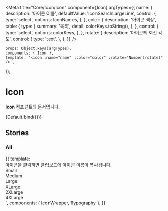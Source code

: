 
<Meta
	title="Core/Icon/Icon"
	component={Icon}
	argTypes={{
		name: {
			description: '아이콘 이름',
			defaultValue: 'IconSearchLargeLine',
			control: {
				type: 'select',
				options: IconNames,
			},
		},
		color: {
			description: '아이콘 색상',
			table: {
				type: {
					summary: '목록',
					detail: colorKeys.toString(),
				},
			},
			control: {
				type: 'select',
				options: colorKeys,
			},
		},
		rotate: {
			description: '아이콘의 회전 각도',
			control: {
				type: 'text',
			},
		},
	}}
/>

	props: Object.keys(argTypes),
	components: { Icon },
	template: '<icon :name="name" :color="color" :rotate="Number(rotate)" />',
});

# Icon

**Icon** 컴포넌트의 문서입니다.

<Story name="Default" height="100px">
	{Default.bind({})}
</Story>

<ArgsTable story="Default" />

## Stories

### All

<Canvas>
    <Story name="All" height="100px">
        {{
            template: `
                <div>
                    <Typography type="body1" color="gray500">아이콘을 클릭하면 클립보드에 아이콘 이름이 복사됩니다.</Typography>
                    <!--small-->
                    <div>
                        <Typography type="body1" style="margin-bottom: 10px">Small</Typography>
                        <div style="display: flex; flex-wrap: wrap;">
                            <IconWrapper component="Icon" name="IconProfileSmallLine"/>
                            <IconWrapper component="Icon" name="IconProfileSmallFill"/>
                            <IconWrapper component="Icon" name="IconArrowSmallLine"/>
                            <IconWrapper component="Icon" name="IconTextArrowSmallLine"/>
                            <IconWrapper component="Icon" name="IconCloseSmallLine"/>
                            <IconWrapper component="Icon" name="IconPlusSmallLine"/>
                            <IconWrapper component="Icon" name="IconSearchSmallLine"/>
                        </div>
                        <div style="display: flex; flex-wrap: wrap;">
                            <IconWrapper component="Icon" name="IconCheckSmallLine"/>
                            <IconWrapper component="Icon" name="IconCheckRoundSmallLine"/>
                            <IconWrapper component="Icon" name="IconCheckRoundSmallFill"/>
                            <IconWrapper component="Icon" name="IconQuestionMarkSmallLine"/>
                            <IconWrapper component="Icon" name="IconQuestionMarkSmallFill"/>
                            <IconWrapper component="Icon" name="IconExclamationSmallLine"/>
                            <IconWrapper component="Icon" name="IconExclamationSmallFill"/>
                            <IconWrapper component="Icon" name="IconSettingSmallFill"/>
                        </div>
                        <div style="display: flex; flex-wrap: wrap;">
                            <IconWrapper component="Icon" name="IconMegaphoneSmallLine"/>
                            <IconWrapper component="Icon" name="IconStarSmallLine"/>
                            <IconWrapper component="Icon" name="IconStarSmallFill"/>
                            <IconWrapper component="Icon" name="IconFileSmallLine"/>
                            <IconWrapper component="Icon" name="IconLinkSmallLine"/>
                            <IconWrapper component="Icon" name="IconLikeSmallLine"/>
                            <IconWrapper component="Icon" name="IconLikeSmallFill"/>
                        </div>
                      <div style="display: flex; flex-wrap: wrap;">
                            <!-- 제외 -->
                            <IconWrapper component="Icon" name="IconThreeDotSmallFill" />
                            <IconWrapper component="Icon" name="IconTextArrowSmallFill" />
                            <IconWrapper component="Icon" name="IconOfficialSmallFill" />
                            <IconWrapper component="Icon" name="IconCheckSmallFill" />
                        </div>
                    </div>
                    <!--medium-->
                    <div>
                        <Typography type="body1" style="margin-bottom: 10px">Medium</Typography>
                        <div style="display: flex; flex-wrap: wrap;">
                            <IconWrapper component="Icon" name="IconInterviewMediumLine" />
                            <IconWrapper component="Icon" name="IconCommentMediumLine" />
                            <IconWrapper component="Icon" name="IconArrowMediumLine" />
                            <IconWrapper component="Icon" name="IconTextArrowMediumLine" />
                            <IconWrapper component="Icon" name="IconRevertMediumLine" />
                            <IconWrapper component="Icon" name="IconPlusMediumLine" />
                            <IconWrapper component="Icon" name="IconMinusMediumLine" />
                            <IconWrapper component="Icon" name="IconCloseMediumLine" />
                            <IconWrapper component="Icon" name="IconFilterMediumLine" />
                            <IconWrapper component="Icon" name="IconBookmarkMediumLine" />
                            <IconWrapper component="Icon" name="IconBookmarkMediumFill" />
                            <IconWrapper component="Icon" name="IconThreeDotMediumFill" />
                            <IconWrapper component="Icon" name="IconCheckMediumLine" />
                            <IconWrapper component="Icon" name="IconSelectedMediumLine" />
                            <IconWrapper component="Icon" name="IconCheckRoundMediumFill" />
                            <IconWrapper component="Icon" name="IconQuestionMarkMediumLine" />
                            <IconWrapper component="Icon" name="IconQuestionMarkMediumFill" />
                            <IconWrapper component="Icon" name="IconExclamationMediumLine" />
                            <IconWrapper component="Icon" name="IconInformationMediumFill" />
                            <IconWrapper component="Icon" name="IconCloseRoundMediumFill" />
                            <IconWrapper component="Icon" name="IconPlusRoundMediumLine" />
                            <IconWrapper component="Icon" name="IconArrowRoundMediumLine" />
                            <IconWrapper component="Icon" name="IconImportMediumLine" />
                            <IconWrapper component="Icon" name="IconLinkMediumLine" />
                            <IconWrapper component="Icon" name="IconDownloadMediumLine" />
                            <IconWrapper component="Icon" name="IconTrashMediumLine" />
                            <IconWrapper component="Icon" name="IconLikeMediumLine" />
                            <IconWrapper component="Icon" name="IconLikeMediumFill" />
                            <IconWrapper component="Icon" name="IconBrowseMediumLine" />
                            <IconWrapper component="Icon" name="IconBrowseMediumFill" />
                            <IconWrapper component="Icon" name="IconExportMediumLine" />
                            <IconWrapper component="Icon" name="IconVideoMediumLine" />
                            <IconWrapper component="Icon" name="IconVideoMediumFill" />
                            <IconWrapper component="Icon" name="IconClockMediumLine" />
                            <IconWrapper component="Icon" name="IconClockMediumFill" />
                            <IconWrapper component="Icon" name="IconPriceMediumLine" />
                            <IconWrapper component="Icon" name="IconDiscountMediumLine" />
                            <IconWrapper component="Icon" name="IconLocationMediumLine" />
                            <IconWrapper component="Icon" name="IconLocationMediumFill" />
                            <IconWrapper component="Icon" name="IconSupportMediumLine" />
                            <IconWrapper component="Icon" name="IconCouponMediumLine" />
                            <IconWrapper component="Icon" name="IconMegaphoneMediumLine" />
                            <IconWrapper component="Icon" name="IconProfileMediumLine" />
                            <IconWrapper component="Icon" name="IconStarMediumFill" />
                            <IconWrapper component="Icon" name="IconCheckMediumFill" />
                            <IconWrapper component="Icon" name="IconQuestionMediumLine" />
                            <IconWrapper component="Icon" name="IconFileMediumLineLight" />
                            <IconWrapper component="Icon" name="IconTrashMediumLineLight" />
                            <IconWrapper component="Icon" name="IconDownloadMediumLineLight" />
                            <IconWrapper component="Icon" name="IconHourglassMediumLine" />
                            <IconWrapper component="Icon" name="IconCloseMediumFill" />
                            <IconWrapper component="Icon" name="IconInfoMediumFill" />
                            <IconWrapper component="Icon" name="IconInfoMediumLine" />
                            <IconWrapper component="Icon" name="IconMentoringMediumLine" />
                            <IconWrapper component="Icon" name="IconResumeMediumLine" />
                            <IconWrapper component="Icon" name="IconJobWikiMediumLine" />
                            <IconWrapper component="Icon" name="IconAnalyticsMediumLine" />
                            <IconWrapper component="Icon" name="IconEssayMediumLine" />
                            <IconWrapper component="Icon" name="IconVodMediumLine" />
                            <IconWrapper component="Icon" name="IconEduMediumLine" />
                        </div>
                    </div>
                    <!--large-->
                    <div>
                        <Typography type="body1" style="margin-bottom: 10px">Large</Typography>
                        <div style="display: flex; flex-wrap: wrap;">
                            <IconWrapper component="Icon" name=IconLongArrowLargeLine />
                            <IconWrapper component="Icon" name=IconProfileLargeFill />
                            <IconWrapper component="Icon" name=IconSelectedLargeLine />
                            <IconWrapper component="Icon" name=IconReplyLargeLine color="black" />
                            <IconWrapper component="Icon" name=IconSendLargeFill />
                            <IconWrapper component="Icon" name=IconPlusLargeLine color="black" />
                            <IconWrapper component="Icon" name=IconProfileLargeLine />
                            <IconWrapper component="Icon" name=IconAlarmLargeLine />
                            <IconWrapper component="Icon" name=IconSearchLargeLine />
                            <IconWrapper component="Icon" name=IconBackwardLargeLine />
                            <IconWrapper component="Icon" name=IconArrowLargeLine />
                            <IconWrapper component="Icon" name=IconTextArrowLargeLine />
                            <IconWrapper component="Icon" name=IconCloseLargeLine />
                            <IconWrapper component="Icon" name=IconExclamationLargeLine />
                            <IconWrapper component="Icon" name=IconFilterLargeLine />
                            <IconWrapper component="Icon" name=IconCheckLargeFill />
                            <IconWrapper component="Icon" name=IconSecurityLargeFill />
                            <IconWrapper component="Icon" name=IconDownloadLargeLine color="black" />
                            <IconWrapper component="Icon" name=IconCheckLargeLine />
                            <IconWrapper component="Icon" name=IconKeylineLargeLine />
                            <IconWrapper component="Icon" name=IconMentoringLargeLine />
                            <IconWrapper component="Icon" name=IconVodLargeLine />
                            <IconWrapper component="Icon" name=IconAnswerLargeLine />
                            <IconWrapper component="Icon" name=IconEduLargeLine />
                            <IconWrapper component="Icon" name=IconAnalyticsLargeLine />
                            <IconWrapper component="Icon" name=IconInterviewLargeLine />
                            <IconWrapper component="Icon" name=IconEssayLargeLine />
                            <IconWrapper component="Icon" name=IconResumeLargeLine />
                            <IconWrapper component="Icon" name=IconQuestionLargeLine />
                            <IconWrapper component="Icon" name=IconVideoLargeFill />
                            <IconWrapper component="Icon" name=IconStarLargeFill />
                            <IconWrapper component="Icon" name=IconHamburgerLargeLine />
                            <IconWrapper component="Icon" name=IconWarningLargeFill />
                            <IconWrapper component="Icon" name=IconBookmarkLargeLine />
                            <IconWrapper component="Icon" name=IconBookmarkLargeFill />
                            <IconWrapper component="Icon" name=IconLockLargeFill />
                        </div>
                    </div>
                    <!--x-large-->
                    <div>
                        <Typography type="body1" style="margin-bottom: 10px">XLarge</Typography>
                        <div style="display: flex; flex-wrap: wrap;">
                            <IconWrapper component="Icon" name=IconProfileXLargeFill />
                            <IconWrapper component="Icon" name=IconArrowXLargeLine />
                            <IconWrapper component="Icon" name=IconCloseXLargeLine />
                            <IconWrapper component="Icon" name=IconQuestionXLargeLine />
                            <IconWrapper component="Icon" name=IconAdoptXLargeLine />
                            <IconWrapper component="Icon" name=IconCreditPlusXLargeLine color="black" />
                            <IconWrapper component="Icon" name=IconCreditMinusXLargeLine />
                            <IconWrapper component="Icon" name=IconLikeXLargeLine />
                            <IconWrapper component="Icon" name=IconCelebrateXLargeLine />
                            <IconWrapper component="Icon" name=IconAnswerXLargeLine />
                            <IconWrapper component="Icon" name=IconMegaphoneXLargeLine />
                            <IconWrapper component="Icon" name=IconCheckXLargeFill />
                            <IconWrapper component="Icon" name=IconUnCheckedXLargeFill />
                            <IconWrapper component="Icon" name=IconStarXLargeFill />
                            <IconWrapper component="Icon" name=IconProfileXLargeLine />
                            <IconWrapper component="Icon" name=IconSettingXLargeLine />
                            <IconWrapper component="Icon" name=IconSupportXLargeLine />
                            <IconWrapper component="Icon" name=IconBookmarkXLargeFill />
                            <IconWrapper component="Icon" name=IconPhotoXLargeLine />
                        </div>
                    </div>
                    <!--2x-large-->
                    <div>
                        <Typography type="body1" style="margin-bottom: 10px">2XLarge</Typography>
                        <div style="display: flex; flex-wrap: wrap;">
                            <IconWrapper component="Icon" name=IconProfile2XLargeFill />
                            <IconWrapper component="Icon" name=IconWriting2XLargeLine />
                            <IconWrapper component="Icon" name=IconCalendarError2XLargeFill />
                        </div>
                    </div>
                    <!--4x-large-->
                    <div>
                        <Typography type="body1" style="margin-bottom: 10px">4XLarge</Typography>
                        <div style="display: flex; flex-wrap: wrap;">
                            <IconWrapper component="Icon" name=IconStar4XLargeFill color="gray400" />
                        </div>
                    </div>
                </div>
            `,
             components: { IconWrapper, Typography },
        }}
    </Story>
</Canvas>
